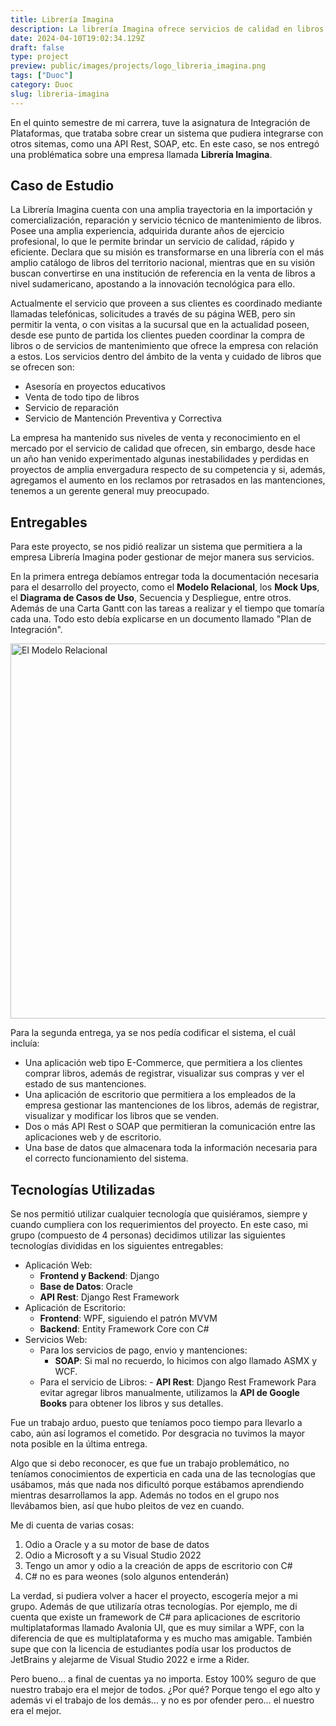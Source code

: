 ```yaml
---
title: Librería Imagina
description: La librería Imagina ofrece servicios de calidad en libros, pero enfrenta desafíos por retrasos y pérdidas frente a la competencia.
date: 2024-04-10T19:02:34.129Z
draft: false
type: project
preview: public/images/projects/logo_libreria_imagina.png
tags: ["Duoc"]
category: Duoc
slug: libreria-imagina
---
```



En el quinto semestre de mi carrera, tuve la asignatura de Integración de Plataformas, que trataba sobre crear un sistema que pudiera integrarse con otros sitemas, como una API Rest, SOAP, etc. En este caso, se nos entregó una problématica sobre una empresa llamada **Librería Imagina**.

## Caso de Estudio

La Librería Imagina cuenta con una amplia trayectoria en la importación y comercialización, reparación y servicio técnico de mantenimiento de libros. Posee una amplia experiencia, adquirida durante años de ejercicio profesional, lo que le permite brindar un servicio de calidad, rápido y eficiente. Declara que su misión es transformarse en una librería con el más amplio catálogo de libros del territorio nacional, mientras que en su visión buscan convertirse en una institución de referencia en la venta de libros a nivel sudamericano, apostando a la innovación tecnológica para ello.

Actualmente el servicio que proveen a sus clientes es coordinado mediante llamadas telefónicas, solicitudes a través de su página WEB, pero sin permitir la venta, o con visitas a la sucursal que en la actualidad poseen, desde ese punto de partida los clientes pueden coordinar la compra de libros o de servicios de mantenimiento que ofrece la empresa con relación a estos. Los servicios dentro del ámbito de la venta y cuidado de libros que se ofrecen son:

- Asesoría en proyectos educativos
- Venta de todo tipo de libros
- Servicio de reparación
- Servicio de Mantención Preventiva y Correctiva

La empresa ha mantenido sus niveles de venta y reconocimiento en el mercado por el servicio de calidad que ofrecen, sin embargo, desde hace un año han venido experimentado algunas inestabilidades y perdidas en proyectos de amplia envergadura respecto de su competencia y si, además, agregamos el aumento en los reclamos por retrasados en las mantenciones, tenemos a un gerente general muy preocupado.

## Entregables

Para este proyecto, se nos pidió realizar un sistema que permitiera a la empresa Librería Imagina poder gestionar de mejor manera sus servicios.

En la primera entrega debíamos entregar toda la documentación necesaria para el desarrollo del proyecto, como el **Modelo Relacional**, los **Mock Ups**, el **Diagrama de Casos de Uso**, Secuencia y Despliegue, entre otros. Además de una Carta Gantt con las tareas a realizar y el tiempo que tomaría cada una. Todo esto debía explicarse en un documento llamado "Plan de Integración".

<Image
  src="/images/projects/RelationalLibreria.png"
  alt="El Modelo Relacional"
  width="800"
  height="600"
/>

Para la segunda entrega, ya se nos pedía codificar el sistema, el cuál incluía:

- Una aplicación web tipo E-Commerce, que permitiera a los clientes comprar libros, además de registrar, visualizar sus compras y ver el estado de sus mantenciones.
- Una aplicación de escritorio que permitiera a los empleados de la empresa gestionar las mantenciones de los libros, además de registrar, visualizar y modificar los libros que se venden.
- Dos o más API Rest o SOAP que permitieran la comunicación entre las aplicaciones web y de escritorio.
- Una base de datos que almacenara toda la información necesaria para el correcto funcionamiento del sistema.

## Tecnologías Utilizadas

Se nos permitió utilizar cualquier tecnología que quisiéramos, siempre y cuando cumpliera con los requerimientos del proyecto. En este caso, mi grupo (compuesto de 4 personas) decidimos utilizar las siguientes tecnologías divididas en los siguientes entregables:

- Aplicación Web:
  - **Frontend y Backend**: Django
  - **Base de Datos**: Oracle
  - **API Rest**: Django Rest Framework
- Aplicación de Escritorio:
  - **Frontend**: WPF, siguiendo el patrón MVVM
  - **Backend**: Entity Framework Core con C#
- Servicios Web:
  - Para los servicios de pago, envio y mantenciones:
    - **SOAP**: Si mal no recuerdo, lo hicimos con algo llamado ASMX y WCF.
  - Para el servicio de Libros: - **API Rest**: Django Rest Framework
    Para evitar agregar libros manualmente, utilizamos la **API de Google Books** para obtener los libros y sus detalles.

Fue un trabajo arduo, puesto que teníamos poco tiempo para llevarlo a cabo, aún así logramos el cometido. Por desgracia no tuvimos la mayor nota posible en la última entrega.

Algo que si debo reconocer, es que fue un trabajo problemático, no teníamos conocimientos de experticia en cada una de las tecnologías que usábamos, más que nada nos dificultó porque estábamos aprendiendo mientras desarrollamos la app. Además no todos en el grupo nos llevábamos bien, así que hubo pleitos de vez en cuando.

Me di cuenta de varias cosas:

1. Odio a Oracle y a su motor de base de datos
2. Odio a Microsoft y a su Visual Studio 2022
3. Tengo un amor y odio a la creación de apps de escritorio con C#
4. C# no es para weones (solo algunos entenderán)

La verdad, si pudiera volver a hacer el proyecto, escogería mejor a mi grupo. Además de que utilizaría otras tecnologías. Por ejemplo, me di cuenta que existe un framework de C# para aplicaciones de escritorio multiplataformas llamado Avalonia UI, que es muy similar a WPF, con la diferencia de que es multiplataforma y es mucho mas amigable. También supe que con la licencia de estudiantes podía usar los productos de JetBrains y alejarme de Visual Studio 2022 e irme a Rider.

Pero bueno… a final de cuentas ya no importa. Estoy 100% seguro de que nuestro trabajo era el mejor de todos. ¿Por qué? Porque tengo el ego alto y además vi el trabajo de los demás… y no es por ofender pero… el nuestro era el mejor.
